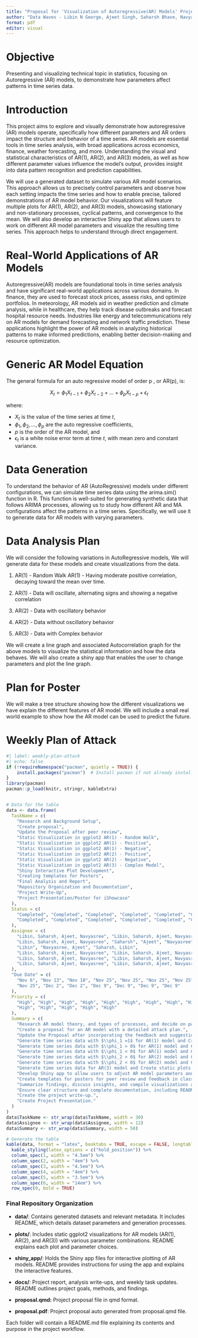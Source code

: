 ```yaml
---
title: "Proposal for 'Visualization of Autoregressive(AR) Models' Project"
author: "Data Waves - Libin N George, Ajeet Singh, Saharsh Bhave, Navyasree Madhu"
format: pdf
editor: visual
---
```


# Objective

Presenting and visualizing technical topic in statistics, focusing on Autoregressive (AR) models, to demonstrate how parameters affect patterns in time series data.

# Introduction

This project aims to explore and visually demonstrate how autoregressive (AR) models operate, specifically how different parameters and AR orders impact the structure and behavior of a time series. AR models are essential tools in time series analysis, with broad applications across economics, finance, weather forecasting, and more. Understanding the visual and statistical characteristics of AR(1), AR(2), and AR(3) models, as well as how different parameter values influence the model’s output, provides insight into data pattern recognition and prediction capabilities.

We will use a generated dataset to simulate various AR model scenarios. This approach allows us to precisely control parameters and observe how each setting impacts the time series and how to enable precise, tailored demonstrations of AR model behavior. Our visualizations will feature multiple plots for AR(1), AR(2), and AR(3) models, showcasing stationary and non-stationary processes, cyclical patterns, and convergence to the mean. We will also develop an interactive Shiny app that allows users to work on different AR model parameters and visualize the resulting time series. This approach helps to understand through direct engagement.

# **Real-World Applications of AR Models**

Autoregressive(AR) models are foundational tools in time series analysis and have significant real-world applications across various domains. In finance, they are used to forecast stock prices, assess risks, and optimize portfolios. In meteorology, AR models aid in weather prediction and climate analysis, while in healthcare, they help track disease outbreaks and forecast hospital resource needs. Industries like energy and telecommunications rely on AR models for demand forecasting and network traffic prediction. These applications highlight the power of AR models in analyzing historical patterns to make informed predictions, enabling better decision-making and resource optimization.

# Generic AR Model Equation

The general formula for an auto regressive model of order p , or AR(p), is:

$$
X_t = \phi_1 X_{t-1} + \phi_2 X_{t-2} + \dots + \phi_p X_{t-p} + \epsilon_t
$$

where:

-   $X_t$ is the value of the time series at time $t$,
-   $\phi_1, \phi_2, \dots, \phi_p$ are the auto regressive coefficients,
-   $p$ is the order of the AR model, and
-   $\epsilon_t$ is a white noise error term at time $t$, with mean zero and constant variance.

# Data Generation

To understand the behavior of AR (AutoRegressive) models under different configurations, we can simulate time series data using the arima.sim() function in R. This function is well-suited for generating synthetic data that follows ARIMA processes, allowing us to study how different AR and MA configurations affect the patterns in a time series. Specifically, we will use it to generate data for AR models with varying parameters.

# Data Analysis Plan

We will consider the following variations in AutoRegressive models, We will generate data for these models and create visualizations from the data.

1.  AR(1) - Random Walk AR(1) - Having moderate positive correlation, decaying toward the mean over time.

2.  AR(1) - Data will oscillate, alternating signs and showing a negative correlation

3.  AR(2) - Data with oscillatory behavior

4.  AR(2) - Data without oscillatory behavior

5.  AR(3) - Data with Complex behavior

We will create a line graph and associated Autocorrelation graph for the above models to visualize the statistical information and how the data behaves. We will also create a shiny app that enables the user to change parameters and plot the line graph.

# Plan for Poster

We will make a tree structure showing how the different visualizations we have explain the different features of AR model. We will include a small real world example to show how the AR model can be used to predict the future. 

# Weekly Plan of Attack

```r
#| label: weekly-plan-attack
#| echo: false
if (!requireNamespace("pacman", quietly = TRUE)) {
    install.packages("pacman")  # Install pacman if not already installed
}
library(pacman)
pacman::p_load(knitr, stringr, kableExtra)


# Data for the table
data <- data.frame(
  TaskName = c(
    "Research and Background Setup",
    "Create proposal",
    "Update the Proposal after peer review",
    "Static Visualization in ggplot2 AR(1) - Random Walk",
    "Static Visualization in ggplot2 AR(1) - Positive",
    "Static Visualization in ggplot2 AR(1) - Negative",
    "Static Visualization in ggplot2 AR(2) - Positive",
    "Static Visualization in ggplot2 AR(2) - Negative",
    "Static Visualization in ggplot2 AR(3) - Complex Model",
    "Shiny Interactive Plot Development",
    "Creating templates for Posters",
    "Final Analysis and Report",
    "Repository Organization and Documentation",
    "Project Write-Up",
    "Project Presentation/Poster for iShowcase"
  ),
  Status = c(
    "Completed", "Completed", "Completed", "Completed", "Completed", "Completed", "Completed", "Completed", "Completed",
    "Completed", "Completed", "Completed", "Completed", "Completed", "Completed"
  ),
  Assignee = c(
    "Libin, Saharsh, Ajeet, Navyasree", "Libin, Saharsh, Ajeet, Navyasree",
    "Libin, Saharsh, Ajeet, Navyasree", "Saharsh", "Ajeet", "Navyasree",
    "Libin", "Navyasree, Ajeet", "Saharsh, Libin",
    "Libin, Saharsh, Ajeet, Navyasree", "Libin, Saharsh, Ajeet, Navyasree",
    "Libin, Saharsh, Ajeet, Navyasree", "Libin, Saharsh, Ajeet, Navyasree",
    "Libin, Saharsh, Ajeet, Navyasree", "Libin, Saharsh, Ajeet, Navyasree"
  ),
  "Due Date" = c(
    "Nov 6", "Nov 13", "Nov 18", "Nov 25", "Nov 25", "Nov 25", "Nov 25", "Nov 25",
    "Nov 25", "Dec 2", "Dec 2", "Dec 9", "Dec 9", "Dec 9", "Dec 9"
  ),
  Priority = c(
    "High", "High", "High", "High", "High", "High", "High", "High", "High", "High",
    "High", "High", "High", "High", "High"
  ),
  Summary = c(
    "Research AR model theory, and types of processes, and decide on parameter settings for AR(1), AR(2), AR(3) models",
    "Create a proposal for an AR model with a detailed attack plan.",
    "Update the Proposal after incorporating the feedback and suggestions from Peer review and submission for instructor review.",
    "Generate time series data with $\\phi_1 =1$ for AR(1) model and Create static plots in ggplot2 for AR model for Random Walk.",
    "Generate time series data with $\\phi_1 > 0$ for AR(1) model and Create static plots in ggplot2 for AR model for Positive Correlation.",
    "Generate time series data with $\\phi_1 < 0$ for AR(1) model and Create static plots in ggplot2 for AR model for Negative Correlation.",
    "Generate time series data with $\\phi_2 > 0$ for AR(2) model and Create static plots in ggplot2 for AR model without Oscillatory Behavior.",
    "Generate time series data with $\\phi_2 < 0$ for AR(2) model and Create static plots in ggplot2 for AR model with Oscillatory Behavior.",
    "Generate time series data for AR(3) model and Create static plots in ggplot2 for AR model with Complex Behavior.",
    "Develop Shiny app to allow users to adjust AR model parameters and visualize results in real-time, including dynamic plot updates.",
    "Create templates for posters for peer review and feedback in class.",
    "Summarize findings, discuss insights, and compile visualizations and interpretations for the final report.",
    "Ensure clear structure and complete documentation, including README files for each folder, usage guidelines for plots, and Shiny app.",
    "Create the project write-up.",
    "Create Project Presentation."
  )
)
data$TaskName <- str_wrap(data$TaskName, width = 30)
data$Assignee <- str_wrap(data$Assignee, width = 12)
data$Summary <- str_wrap(data$Summary, width = 50)

# Generate the table
kable(data, format = "latex", booktabs = TRUE, escape = FALSE, longtable = TRUE) %>%
  kable_styling(latex_options = c("hold_position")) %>%
  column_spec(1, width = "4.5em") %>%
  column_spec(2, width = "4em") %>%
  column_spec(3, width = "4.5em") %>%
  column_spec(4, width = "4em") %>%
  column_spec(5, width = "3.5em") %>%
  column_spec(6, width = "14em") %>%
  row_spec(0, bold = TRUE)
```

### **Final Repository Organization**

-   **data/**: Contains generated datasets and relevant metadata. It includes README, which details dataset parameters and generation processes.

-   **plots/**: Includes static ggplot2 visualizations for AR models (AR(1), AR(2), and AR(3)) with various parameter combinations. README explains each plot and parameter choices.

-   **shiny_app/**: Holds the Shiny app files for interactive plotting of AR models. README provides instructions for using the app and explains the interactive features.

-   **docs/**: Project report, analysis write-ups, and weekly task updates. README outlines project goals, methods, and findings.

-   **proposal.qmd:** Project proposal file in qmd format.

-   **proposal.pdf**: Project proposal auto generated from proposal.qmd file.

Each folder will contain a README.md file explaining its contents and purpose in the project workflow.
